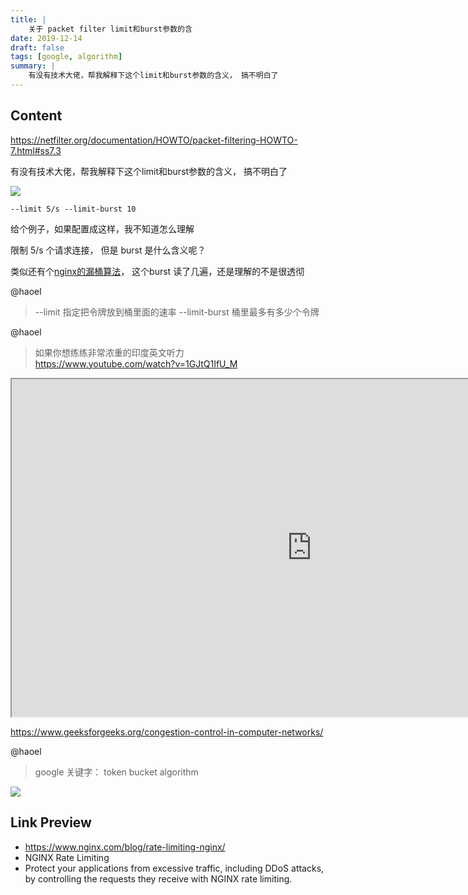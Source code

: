 ```yaml
---
title: |
    关于 packet filter limit和burst参数的含
date: 2019-12-14
draft: false
tags: [google, algorithm]
summary: |
    有没有技术大佬，帮我解释下这个limit和burst参数的含义， 搞不明白了
---
```


## Content

https://netfilter.org/documentation/HOWTO/packet-filtering-HOWTO-7.html#ss7.3

有没有技术大佬，帮我解释下这个limit和burst参数的含义， 搞不明白了

![](/static/gotoshare/2019-12-14_255_6314297748932897068.png)

`--limit 5/s --limit-burst 10`

给个例子，如果配置成这样，我不知道怎么理解

限制 5/s 个请求连接， 但是 burst 是什么含义呢？

类似还有个[nginx的漏桶算法](https://www.nginx.com/blog/rate-limiting-nginx/)， 这个burst 读了几遍，还是理解的不是很透彻

@haoel
> --limit 指定把令牌放到桶里面的速率
> --limit-burst 桶里最多有多少个令牌

@haoel
> 如果你想练练非常浓重的印度英文听力
> https://www.youtube.com/watch?v=1GJtQ1IfU_M

<iframe
    width="960"
    height="540"
    src="https://www.youtube.com/embed/1GJtQ1IfU_M"
    title="Token Bucket Flow Control"
    allow="accelerometer; autoplay; clipboard-write; encrypted-media; gyroscope; picture-in-picture; web-share"
    allowFullscreen
>
</iframe>

https://www.geeksforgeeks.org/congestion-control-in-computer-networks/

@haoel
> google 关键字： token bucket algorithm

![](/static/gotoshare/2019-12-14_261_6314297748932897072.png)

## Link Preview

- https://www.nginx.com/blog/rate-limiting-nginx/
- NGINX Rate Limiting
- Protect your applications from excessive traffic, including DDoS attacks, by controlling the requests they receive with NGINX rate limiting.
